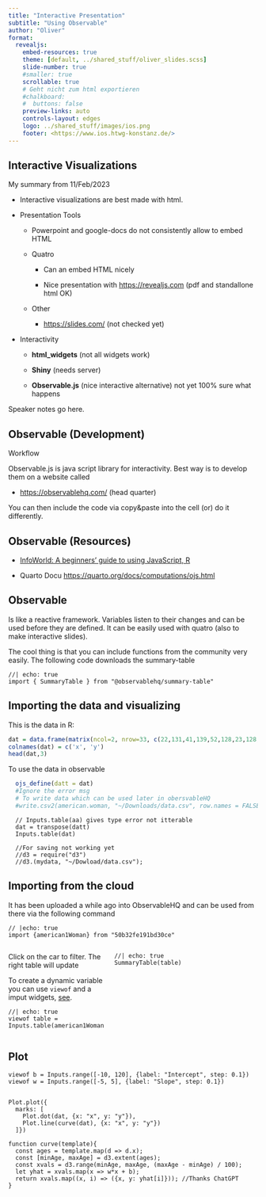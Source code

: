 ```yaml
---
title: "Interactive Presentation"
subtitle: "Using Observable"
author: "Oliver"
format:
  revealjs:
    embed-resources: true 
    theme: [default, ../shared_stuff/oliver_slides.scss]
    slide-number: true
    #smaller: true  
    scrollable: true
    # Geht nicht zum html exportieren 
    #chalkboard: 
    #  buttons: false
    preview-links: auto
    controls-layout: edges
    logo: ../shared_stuff/images/ios.png
    footer: <https://www.ios.htwg-konstanz.de/>
---
```


## Interactive Visualizations

My summary from 11/Feb/2023

-   Interactive visualizations are best made with html.

-   Presentation Tools

    -   Powerpoint and google-docs do not consistently allow to embed HTML

    -   Quatro

        -   Can an embed HTML nicely

        -   Nice presentation with <https://revealjs.com> (pdf and standallone html OK)

    -   Other

        -   <https://slides.com/> (not checked yet)

-   Interactivity

    -   **html_widgets** (not all widgets work)

    -   **Shiny** (needs server)

    -   **Observable.js** (nice interactive alternative) not yet 100% sure what happens

::: notes
Speaker notes go here.
:::

## Observable (Development)

Workflow

Observable.js is java script library for interactivity. Best way is to develop them on a website called

-   <https://observablehq.com/> (head quarter)

You can then include the code via copy&paste into the cell (or) do it differently.

## Observable (Resources)

-   [InfoWorld: A beginners' guide to using JavaScript, R](https://www.infoworld.com/article/3674789/a-beginners-guide-to-using-observable-javascript-r-and-python-with-quarto.html)

-   Quarto Docu <https://quarto.org/docs/computations/ojs.html>

## Observable

Is like a reactive framework. Variables listen to their changes and can be used before they are defined. It can be easily used with quatro (also to make interactive slides).

The cool thing is that you can include functions from the community very easily. The following code downloads the summary-table

```ojs
//| echo: true
import { SummaryTable } from "@observablehq/summary-table"
```

## Importing the data and visualizing {.smaller}

This is the data in R:

```R
dat = data.frame(matrix(ncol=2, nrow=33, c(22,131,41,139,52,128,23,128,41,171,54,105,24,116,46,137,56,145,27,106,47,111,57,141,28,114,48,115,58,153,9,123,49,133,59,157,30,117,49,128,63,155,32,122,50,183,67,176,33,99,51,130,71,172,35,121,51,133,77,178,40,147,51,144,81,217), byrow = TRUE))
colnames(dat) = c('x', 'y')
head(dat,3)
```

To use the data in observable

```r
  ojs_define(datt = dat)
  #Ignore the error msg
  # To write data which can be used later in obersvableHQ
  #write.csv2(american.woman, "~/Downloads/data.csv", row.names = FALSE)
```

```ojs
  // Inputs.table(aa) gives type error not itterable
  dat = transpose(datt)
  Inputs.table(dat)
  
  //For saving not working yet
  //d3 = require("d3")
  //d3.(mydata, "~/Dowload/data.csv");
```

## Importing from the cloud {.smaller}

It has been uploaded a while ago into ObservableHQ and can be used from there via the following command

```ojs
// |echo: true
import {american1Woman} from "50b32fe191bd30ce"
```

::: columns
::: {.column width="40%"}
Click on the car to filter. The right table will update

To create a dynamic variable you can use `viewof` and a imput widgets, [see](https://quarto.org/docs/interactive/ojs/libraries.html).

```ojs
//| echo: true
viewof table = Inputs.table(american1Woman)
```
:::

::: {.column width="60%"}
```ojs
//| echo: true
SummaryTable(table)
```
:::
:::

## Plot

```ojs
viewof b = Inputs.range([-10, 120], {label: "Intercept", step: 0.1})
viewof w = Inputs.range([-5, 5], {label: "Slope", step: 0.1})


Plot.plot({
  marks: [
    Plot.dot(dat, {x: "x", y: "y"}),
    Plot.line(curve(dat), {x: "x", y: "y"})
  ]})
  
function curve(template){
  const ages = template.map(d => d.x);
  const [minAge, maxAge] = d3.extent(ages);
  const xvals = d3.range(minAge, maxAge, (maxAge - minAge) / 100); 
  let yhat = xvals.map(x => w*x + b);
  return xvals.map((x, i) => ({x, y: yhat[i]})); //Thanks ChatGPT
}
```
